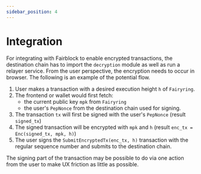 ```yaml
---
sidebar_position: 4
---
```


# Integration

For integrating with Fairblock to enable encrypted transactions, the destination chain has to import the `decryption` module as well as run a relayer service.
From the user perspective, the encryption needs to occur in browser. The following is an example of the potential flow.

1. User makes a transaction with a desired execution height `h` of `Fairyring`.
2. The frontend or wallet would first fetch:
   - the current public key `mpk` from `Fairyring`
   - the user's `PepNonce` from the destination chain used for signing.
3. The transaction `tx` will first be signed with the user's `PepNonce` (result `signed_tx`)
4. The signed transaction will be encrypted with `mpk` and `h` (result `enc_tx = Enc(signed_tx, mpk, h)`)
5. The user signs the `SubmitEncryptedTx(enc_tx, h)` transaction with the regular sequence number and submits to the destination chain.

The signing part of the transaction may be possible to do via one action from the user to make UX friction as little as possible.
